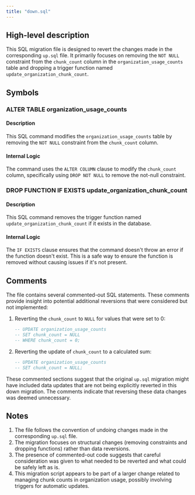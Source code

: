 ```yaml
---
title: "down.sql"
---
```


## High-level description
This SQL migration file is designed to revert the changes made in the corresponding `up.sql` file. It primarily focuses on removing the `NOT NULL` constraint from the `chunk_count` column in the `organization_usage_counts` table and dropping a trigger function named `update_organization_chunk_count`.

## Symbols

### ALTER TABLE organization_usage_counts
#### Description
This SQL command modifies the `organization_usage_counts` table by removing the `NOT NULL` constraint from the `chunk_count` column.

#### Internal Logic
The command uses the `ALTER COLUMN` clause to modify the `chunk_count` column, specifically using `DROP NOT NULL` to remove the not-null constraint.

### DROP FUNCTION IF EXISTS update_organization_chunk_count
#### Description
This SQL command removes the trigger function named `update_organization_chunk_count` if it exists in the database.

#### Internal Logic
The `IF EXISTS` clause ensures that the command doesn't throw an error if the function doesn't exist. This is a safe way to ensure the function is removed without causing issues if it's not present.

## Comments
The file contains several commented-out SQL statements. These comments provide insight into potential additional reversions that were considered but not implemented:

1. Reverting the `chunk_count` to `NULL` for values that were set to 0:
   ```sql
   -- UPDATE organization_usage_counts
   -- SET chunk_count = NULL
   -- WHERE chunk_count = 0;
   ```

2. Reverting the update of `chunk_count` to a calculated sum:
   ```sql
   -- UPDATE organization_usage_counts
   -- SET chunk_count = NULL;
   ```

These commented sections suggest that the original `up.sql` migration might have included data updates that are not being explicitly reverted in this down migration. The comments indicate that reversing these data changes was deemed unnecessary.

## Notes
1. The file follows the convention of undoing changes made in the corresponding `up.sql` file.
2. The migration focuses on structural changes (removing constraints and dropping functions) rather than data reversions.
3. The presence of commented-out code suggests that careful consideration was given to what needed to be reverted and what could be safely left as is.
4. This migration script appears to be part of a larger change related to managing chunk counts in organization usage, possibly involving triggers for automatic updates.